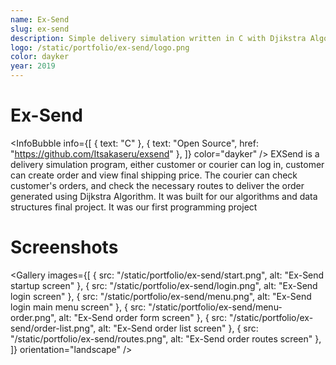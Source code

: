 ```yaml
---
name: Ex-Send
slug: ex-send
description: Simple delivery simulation written in C with Djikstra Algorithm.
logo: /static/portfolio/ex-send/logo.png
color: dayker
year: 2019
---
```


# Ex-Send
<InfoBubble
    info={[
        { text: "C" },
        { text: "Open Source", href: "https://github.com/Itsakaseru/exsend" },
    ]}
    color="dayker"
/>
EXSend is a delivery simulation program, either customer or courier can log in, customer can create order and view final shipping price. The courier can check customer's orders, and check the necessary routes to deliver the order generated using Dijkstra Algorithm. It was built for our algorithms and data structures final project. It was our first programming project

# Screenshots
<Gallery
    images={[
        { src: "/static/portfolio/ex-send/start.png", alt: "Ex-Send startup screen" },
        { src: "/static/portfolio/ex-send/login.png", alt: "Ex-Send login screen" },
        { src: "/static/portfolio/ex-send/menu.png", alt: "Ex-Send login main menu screen" },
        { src: "/static/portfolio/ex-send/menu-order.png", alt: "Ex-Send order form screen" },
        { src: "/static/portfolio/ex-send/order-list.png", alt: "Ex-Send order list screen" },
        { src: "/static/portfolio/ex-send/routes.png", alt: "Ex-Send order routes screen" },
    ]}
    orientation="landscape"
/>
